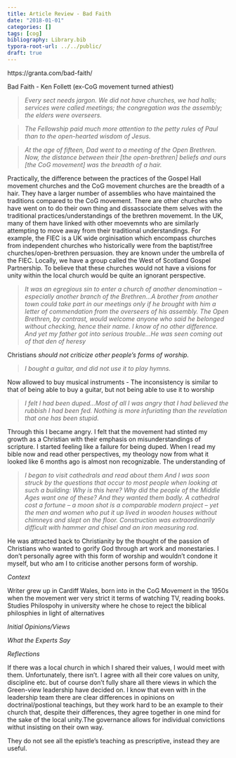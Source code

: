 ```yaml
---
title: Article Review - Bad Faith
date: "2018-01-01"
categories: []
tags: [cog]
bibliography: Library.bib
typora-root-url: ../../public/
draft: true
---
```


https://granta.com/bad-faith/

Bad Faith - Ken Follett (ex-CoG movement turned athiest)


> *Every sect needs jargon. We did not have churches, we had halls; services were called meetings; the congregation was the assembly; the elders were overseers.*


> *The Fellowship paid much more attention to the petty rules of Paul than to the open-hearted wisdom of Jesus.*


> *At the age of fifteen, Dad went to a meeting of the Open Brethren. Now, the distance between their [the open-brethren] beliefs and ours [the CoG movement] was the breadth of a hair.*

Practically, the difference between the practices of the Gospel Hall movement churches and the CoG movement churches are the breadth of a hair. They have a larger number of assemblies who have maintained the traditions compared to the CoG movement. There are other churches who have went on to do their own thing and dissassociate them selves with the traditional practices/understandings of the brethren movememt. In the UK, many of them have linked with other moevemnts who are similarly attempting to move away from their traditional understandings. For example, the FIEC is a UK wide orginisation which encompass churches from independent churches who historically were from the baptist/free churches/open-brethren persuasion. they are known under the umbrella of the FIEC. Locally, we have a group called the West of Scotland Gospel Partnership. To believe that these churches would not have a visions for unity within the local church would be quite an ignorant perspective.

> *It was an egregious sin to enter a church of another denomination – especially another branch of the Brethren...A brother from another town could take part in our meetings only if he brought with him a letter of commendation from the overseers of his assembly. The Open Brethren, by contrast, would welcome anyone who said he belonged without checking, hence their name. I know of no other difference. And yet my father got into serious trouble...He was seen coming out of that den of heresy*

Christians *should not criticize other people’s forms of worship.*

> *I bought a guitar, and did not use it to play hymns.*

Now allowed to buy musical instruments - The inconsistency is similar to that of being able to buy a guitar, but not being able to use it to worship

> *I felt I had been duped...Most of all I was angry that I had believed the rubbish I had been fed. Nothing is more infuriating than the revelation that one has been stupid.*

Through this I became angry. I felt that the movement had stinted my growth as a Christian with their emphasis on misunderstandings of scripture. I started feeling like a failure for being duped. When I read my bible now and read other perspectives, my theology now from what it looked like 6 months ago is almost non recognizable. The understanding of 		


> *I began to visit cathedrals and  read about them  And I was soon struck by the questions that occur to most people when looking at such a building: Why is this here? Why did the people of the Middle Ages want one of these? And they wanted them badly. A cathedral cost a fortune – a moon shot is a comparable modern project – yet the men and women who put it up lived in wooden houses without chimneys and slept on the floor. Construction was  extraordinarily difficult with hammer and chisel and an iron measuring  rod.*


He was attracted back to Christianity by the thought of the passion of Christians who wanted to gorify God through art work and monestaries. I don't personally agree with this form of worship and wouldn't condone it myself, but who am I to criticise another persons form of worship.

*Context*

Writer grew up in Cardiff Wales, born into in the CoG Movement in the 1950s when the movement wer very strict it terms of watching TV, reading books. Studies Philospohy in university where he chose to reject the biblical philosphies in light of alternatives

*Initial Opinions/Views*



*What the Experts Say*



*Reflections*

If there was a local church in which I shared their values, I would meet with them. Unfortunately, there isn't. I agree with all their core values on unity, discipline etc. but of course don't fully share all there views in which the Green-view leadership have decided on. I know that even with in the leadership team there are clear differences in opinions on doctrinal/postional teachings, but they work hard to be an example to their church that, despite their differences, they agree together in one mind for the sake of the local unity.The governance allows for individual convictions withut insisting on their own way. 

They do not see all the epistle's teaching as prescriptive, instead they are useful.
<!--stackedit_data:
eyJoaXN0b3J5IjpbMTcwMjkwMTU4M119
-->